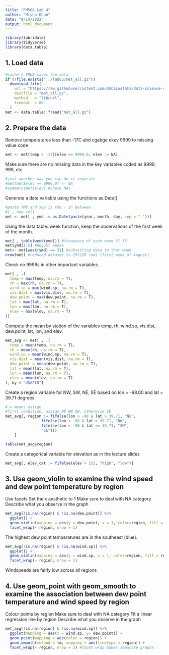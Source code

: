 ```yaml
---
title: "PM566 Lab 4"
author: "Misha Khan"
date: "9/14/2022"
output: html_document
---
```

```r
library(lubridate)
library(tidyverse)
library(data.table)

```


## 1. Load data
```r
#cache = TRUE saves the data
if (!file.exists("../lab03/met_all.gz"))
  download.file(
    url = "https://raw.githubusercontent.com/USCbiostats/data-science-data/master/02_met/met_all.gz",
    destfile = "met_all.gz",
    method   = "libcurl",
    timeout  = 60
  )
met <- data.table::fread("met_all.gz")
```

## 2. Prepare the data

Remove temperatures less than -17C abd cgabge ekev 9999 to missing value code
```r
met <- met[temp > -17][elev == 9999.0, elev := NA]
```

Make sure there are no missing data in the key variables coded as 9999, 999, etc
```r
#just another way you can do it separate
#met[met$elev == 9999.0] <- NA
#summary(met$elev) #check NAs
```

Generate a date variable using the functions as.Date()
```r
#paste YMD and sep is the - in between
#[ , new col]
met <- met[ , ymd := as.Date(paste(year, month, day, sep = "-"))]
```

Using the data.table::week function, keep the observations of the first week of the month.
```r
met[ , table(week(ymd))] #frequency of each week 31-35
met$ymd[1:5] #August weeks
met<- met[week(ymd) == 31] #subsetting data to that week
nrow(met) #reduced dataset to 297259 rows (first week of August)
```

Check no 9999s in other important variables
```r
met[ , .(
  temp = max(temp, na.rm = T),
  rh = max(rh, na.rm = T),
  wind.sp = max(wind.sp, na.rm = T),
  vis.dist = max(vis.dist, na.rm = T),
  dew.point = max(dew.point, na.rm = T),
  lat = max(lat, na.rm = T),
  lon = max(lon, na.rm = T),
  elev = max(elev, na.rm = T)
)]
```

Compute the mean by station of the variables temp, rh, wind.sp, vis.dist, dew.point, lat, lon, and elev.
```r
met_avg <- met[ , .(
  temp = mean(temp, na.rm = T),
  rh = mean(rh, na.rm = T),
  wind.sp = mean(wind.sp, na.rm = T),
  vis.dist = mean(vis.dist, na.rm = T),
  dew.point = mean(dew.point, na.rm = T),
  lat = mean(lat, na.rm = T),
  lon = mean(lon, na.rm = T),
  elev = mean(elev, na.rm = T)
), by = "USAFID"]
```

Create a region variable for NW, SW, NE, SE based on lon = -98.00 and lat = 39.71 degrees
```r
#:= means assign
#first condition, assign NE NW SW, otherwise SE
met_avg[, region := fifelse(lon > -98 & lat > 39.71, "NE", 
                fifelse(lon < -98 & lat > 39.71, "NW",
                fifelse(lon < -98 & lat <= 39.71, "SW",
                "SE")))
    ]

table(met_avg$region)
```

Create a categorical variable for elevation as in the lecture slides
```r
met_avg[, elev_cat := fifelse(elev > 252, "high", "low")]
```


## 3. Use geom_violin to examine the wind speed and dew point temperature by region
Use facets
Set the x aesthetic to 1
Make sure to deal with NA category
Describe what you observe in the graph
```r
met_avg[!is.na(region) & !is.na(dew.point)] %>% 
  ggplot() + 
  geom_violin(mapping = aes(y = dew.point, x = 1, color=region, fill = region)) + 
  facet_wrap(~ region, nrow = 1)
```


The highest dew point temperatures are in the southeast (blue).

```r
met_avg[!is.na(region) & !is.na(wind.sp)] %>% 
  ggplot() + 
  geom_violin(mapping = aes(y = wind.sp, x = 1, color=region, fill = region)) + 
  facet_wrap(~ region, nrow = 1)
```
Windspeeds are fairly low across all regions

## 4. Use geom_point with geom_smooth to examine the association between dew point temperature and wind speed by region
Colour points by region
Make sure to deal with NA category
Fit a linear regression line by region
Describe what you observe in the graph
```r
met_avg[!is.na(region) & !is.na(wind.sp)] %>% 
  ggplot(mapping = aes(x = wind.sp, y= dew.point)) + 
  geom_point(mapping = aes(color = region)) + 
  geom_smooth(method = lm, mapping = aes(linetype = region)) +
  facet_wrap(~ region, nrow = 2) #facet wrap makes separate graphs
```













